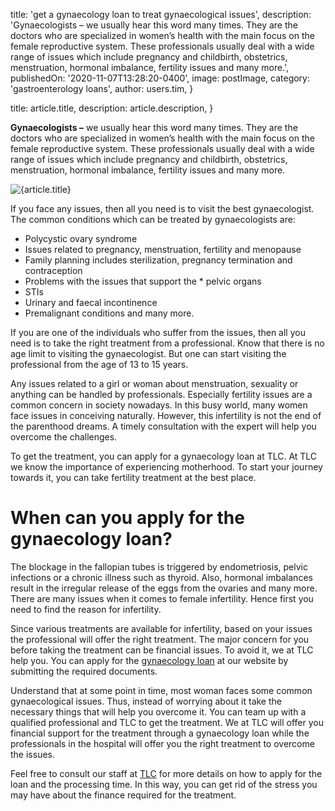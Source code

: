 
  title: 'get a gynaecology loan to treat gynaecological issues',
  description: 'Gynaecologists – we usually hear this word many times. They are the doctors who are specialized in women’s health with the main focus on the female reproductive system. These professionals usually deal with a wide range of issues which include pregnancy and childbirth, obstetrics, menstruation, hormonal imbalance, fertility issues and many more.',
  publishedOn: '2020-11-07T13:28:20-0400',
  image: postImage,
  category: 'gastroenterology loans',
  author: users.tim,
}

  title: article.title,
  description: article.description,
}


**Gynaecologists –** we usually hear this word many times. They are the doctors who are specialized in women’s health with the main focus on the female reproductive system. These professionals usually deal with a wide range of issues which include pregnancy and childbirth, obstetrics, menstruation, hormonal imbalance, fertility issues and many more.

<Image src={postImage} alt={article.title} />

If you face any issues, then all you need is to visit the best gynaecologist. The common conditions which can be treated by gynaecologists are:

- Polycystic ovary syndrome
- Issues related to pregnancy, menstruation, fertility and menopause
- Family planning includes sterilization, pregnancy termination and contraception
- Problems with the issues that support the \* pelvic organs
- STIs
- Urinary and faecal incontinence
- Premalignant conditions and many more.

If you are one of the individuals who suffer from the issues, then all you need is to take the right treatment from a professional. Know that there is no age limit to visiting the gynaecologist. But one can start visiting the professional from the age of 13 to 15 years.

Any issues related to a girl or woman about menstruation, sexuality or anything can be handled by professionals. Especially fertility issues are a common concern in society nowadays. In this busy world, many women face issues in conceiving naturally. However, this infertility is not the end of the parenthood dreams. A timely consultation with the expert will help you overcome the challenges.

To get the treatment, you can apply for a gynaecology loan at TLC. At TLC we know the importance of experiencing motherhood. To start your journey towards it, you can take fertility treatment at the best place.

# When can you apply for the gynaecology loan?

The blockage in the fallopian tubes is triggered by endometriosis, pelvic infections or a chronic illness such as thyroid. Also, hormonal imbalances result in the irregular release of the eggs from the ovaries and many more. There are many issues when it comes to female infertility. Hence first you need to find the reason for infertility.

Since various treatments are available for infertility, based on your issues the professional will offer the right treatment. The major concern for you before taking the treatment can be financial issues. To avoid it, we at TLC help you. You can apply for the [gynaecology loan](https://medical.tlc.com.au/obstetrics/) at our website by submitting the required documents.

Understand that at some point in time, most woman faces some common gynaecological issues. Thus, instead of worrying about it take the necessary things that will help you overcome it. You can team up with a qualified professional and TLC to get the treatment. We at TLC will offer you financial support for the treatment through a gynaecology loan while the professionals in the hospital will offer you the right treatment to overcome the issues.

Feel free to consult our staff at [TLC](https://tlc.com.au/) for more details on how to apply for the loan and the processing time. In this way, you can get rid of the stress you may have about the finance required for the treatment.

